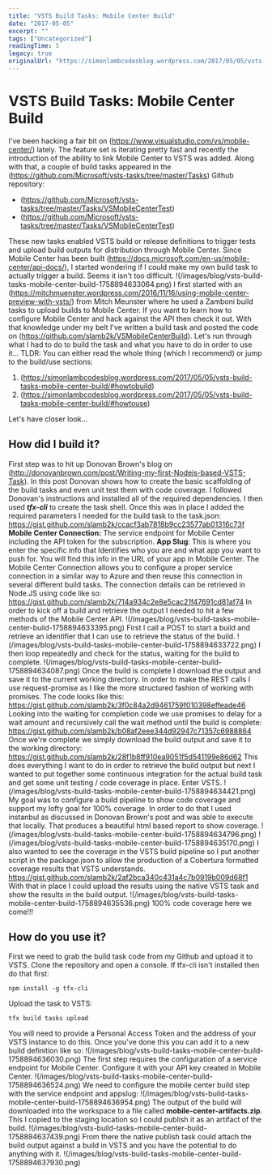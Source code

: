 ```yaml
---
title: "VSTS Build Tasks: Mobile Center Build"
date: "2017-05-05"
excerpt: ""
tags: ["Uncategorized"]
readingTime: 5
legacy: true
originalUrl: "https://simonlambcodesblog.wordpress.com/2017/05/05/vsts-build-tasks-mobile-center-build/"
---
```


# VSTS Build Tasks: Mobile Center Build

I've been hacking a fair bit on (https://www.visualstudio.com/vs/mobile-center/) lately. The feature set is iterating pretty fast and recently the introduction of the ability to link Mobile Center to VSTS was added. Along with that, a couple of build tasks appeared in the (https://github.com/Microsoft/vsts-tasks/tree/master/Tasks) Github repository:

-   (https://github.com/Microsoft/vsts-tasks/tree/master/Tasks/VSMobileCenterTest)
-   (https://github.com/Microsoft/vsts-tasks/tree/master/Tasks/VSMobileCenterTest)

These new tasks enabled VSTS build or release definitions to trigger tests and upload build outputs for distribution through Mobile Center. Since Mobile Center has been built (https://docs.microsoft.com/en-us/mobile-center/api-docs/), I started wondering if I could make my own build task to actually trigger a build. Seems it isn't too difficult. !(/images/blog/vsts-build-tasks-mobile-center-build-1758894633064.png) I first started with an (https://mitchmuenster.wordpress.com/2016/11/16/using-mobile-center-preview-with-vsts/) from Mitch Meunster where he used a Zamboni build tasks to upload builds to Mobile Center. If you want to learn how to configure Mobile Center and hack against the API then check it out. With that knowledge under my belt I've written a build task and posted the code on (https://github.com/slamb2k/VSMobileCenterBuild). Let's run through what I had to do to build the task and what you have to do in order to use it... TLDR: You can either read the whole thing (which I recommend) or jump to the build/use sections:

1.  (https://simonlambcodesblog.wordpress.com/2017/05/05/vsts-build-tasks-mobile-center-build/#howtobuild)
2.  (https://simonlambcodesblog.wordpress.com/2017/05/05/vsts-build-tasks-mobile-center-build/#howtouse)

Let's have closer look...

## How did I build it?

First step was to hit up Donovan Brown's blog on (http://donovanbrown.com/post/Writing-my-first-Nodejs-based-VSTS-Task). In this post Donovan shows how to create the basic scaffolding of the build tasks and even unit test them with code coverage. I followed Donovan's instructions and installed all of the required dependencies. I then used _**tfx-cli**_ to create the task shell. Once this was in place I added the required parameters I needed for the build task to the task.json: https://gist.github.com/slamb2k/ccacf3ab7818b9cc23577ab01316c73f **Mobile Center Connection:** The service endpoint for Mobile Center including the API token for the subscription. **App Slug**: This is where you enter the specific info that Identifies who you are and what app you want to push for. You will find this info in the URL of your app in Mobile Center. The Mobile Center Connection allows you to configure a proper service connection in a similar way to Azure and then reuse this connection in several different build tasks. The connection details can be retrieved in Node.JS using code like so: https://gist.github.com/slamb2k/714a934c2e8e5cac21f47691cd81af74 In order to kick off a build and retrieve the output I needed to hit a few methods of the Mobile Center API. !(/images/blog/vsts-build-tasks-mobile-center-build-1758894633395.png) First I call a POST to start a build and retrieve an identifier that I can use to retrieve the status of the build. !(/images/blog/vsts-build-tasks-mobile-center-build-1758894633722.png) I then loop repeatedly and check for the status, waiting for the build to complete. !(/images/blog/vsts-build-tasks-mobile-center-build-1758894634087.png) Once the build is complete I download the output and save it to the current working directory. In order to make the REST calls I use request-promise as I like the more structured fashion of working with promises. The code looks like this: https://gist.github.com/slamb2k/3f0c84a2d9461759f010398effeade46 Looking into the waiting for completion code we use promises to delay for a wait amount and recursively call the wait method until the build is complete: https://gist.github.com/slamb2k/b08af2eee344d92947c71357c6988864 Once we're complete we simply download the build output and save it to the working directory: https://gist.github.com/slamb2k/28f1b8ff910ea9051f5d541199e86d62 This does everything I want to do in order to retrieve the build output but next I wanted to put together some continuous integration for the actual build task and get some unit testing / code coverage in place. Enter VSTS. !(/images/blog/vsts-build-tasks-mobile-center-build-1758894634421.png) My goal was to configure a build pipeline to show code coverage and support my lofty goal for 100% coverage. In order to do that I used instanbul as discussed in Donovan Brown's post and was able to execute that locally. That produces a beautiful html based report to show coverage. !(/images/blog/vsts-build-tasks-mobile-center-build-1758894634796.png) !(/images/blog/vsts-build-tasks-mobile-center-build-1758894635170.png) I also wanted to see the coverage in the VSTS build pipeline so I put another script in the package.json to allow the production of a Cobertura formatted coverage results that VSTS understands. https://gist.github.com/slamb2k/2af2bca340c431a4c7b0919b009d68f1 With that in place I could upload the results using the native VSTS task and show the results in the build output. !(/images/blog/vsts-build-tasks-mobile-center-build-1758894635536.png) 100% code coverage here we come!!!

## How do you use it?

First we need to grab the build task code from my Github and upload it to VSTS. Clone the repository and open a console. If tfx-cli isn't installed then do that first:
```
npm install -g tfx-cli
```
Upload the task to VSTS:
```
tfx build tasks upload
```
You will need to provide a Personal Access Token and the address of your VSTS instance to do this. Once you've done this you can add it to a new build definition like so: !(/images/blog/vsts-build-tasks-mobile-center-build-1758894636030.png) The first step requires the configuration of a service endpoint for Mobile Center. Configure it with your API key created in Mobile Center. !(/images/blog/vsts-build-tasks-mobile-center-build-1758894636524.png) We need to configure the mobile center build step with the service endpoint and appslug: !(/images/blog/vsts-build-tasks-mobile-center-build-1758894636954.png) The output of the build will downloaded into the workspace to a file called **mobile-center-artifacts.zip**. This I copied to the staging location so I could publish it as an artifact of the build. !(/images/blog/vsts-build-tasks-mobile-center-build-1758894637439.png) From there the native publish task could attach the build output against a build in VSTS and you have the potential to do anything with it. !(/images/blog/vsts-build-tasks-mobile-center-build-1758894637930.png)
